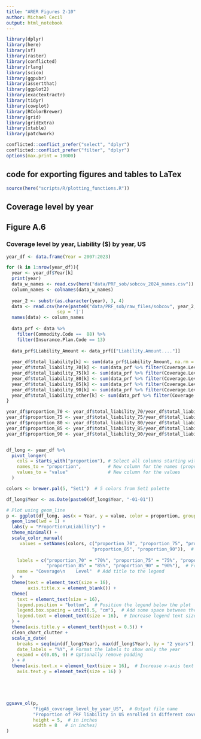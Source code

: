```yaml
---
title: "ARER Figures 2-10"
author: Michael Cecil
output: html_notebook
---
```



```r

library(dplyr)
library(here)
library(sf)
library(raster)
library(conflicted)
library(rlang)
library(scico)
library(ggpubr)
library(assertthat)
library(ggplot2)
library(exactextractr)
library(tidyr)
library(cowplot)
library(RColorBrewer)
library(grid)
library(gridExtra)
library(xtable)
library(patchwork)

conflicted::conflict_prefer("select", "dplyr")
conflicted::conflict_prefer("filter", "dplyr")
options(max.print = 10000)


```


## code for exporting figures and tables to LaTex
```r
source(here("scripts/R/plotting_functions.R"))
```



## Coverage level by year
## Figure A.6



### Coverage level by year, Liability ($) by year, US

```r


year_df <- data.frame(Year = 2007:2023)

for (k in 1:nrow(year_df)){
  year <- year_df$Year[k]
  print(year)
  data_w_names <- read.csv(here("data/PRF_sob/sobcov_2024_names.csv"))
  column_names <- colnames(data_w_names)
  
  year_2 <- substr(as.character(year), 3, 4)
  data <- read.csv(here(paste0("data/PRF_sob/raw_files/sobcov", year_2, ".txt")),
                   sep = '|')
  names(data) <- column_names
  
  data_prf <- data %>%
    filter(Commodity.Code ==  88) %>% 
    filter(Insurance.Plan.Code == 13) 
  
  data_prf$Liability_Amount <- data_prf[["Liability.Amount...."]]
  
  year_df$total_liability[k] <- sum(data_prf$Liability_Amount, na.rm = T)
  year_df$total_liability_70[k] <- sum(data_prf %>% filter(Coverage.Level == 0.70) %>% pull(`Liability_Amount`), na.rm = T)
  year_df$total_liability_75[k] <- sum(data_prf %>% filter(Coverage.Level == 0.75) %>% pull(Liability_Amount), na.rm = T)
  year_df$total_liability_80[k] <- sum(data_prf %>% filter(Coverage.Level == 0.80) %>% pull(Liability_Amount), na.rm = T)
  year_df$total_liability_85[k] <- sum(data_prf %>% filter(Coverage.Level == 0.85) %>% pull(Liability_Amount), na.rm = T)
  year_df$total_liability_90[k] <- sum(data_prf %>% filter(Coverage.Level == 0.90) %>% pull(Liability_Amount), na.rm = T)
  year_df$total_liability_other[k] <- sum(data_prf %>% filter(Coverage.Level < 0.70) %>% pull(Liability_Amount), na.rm = T)
}

year_df$proportion_70 <- year_df$total_liability_70/year_df$total_liability
year_df$proportion_75 <- year_df$total_liability_75/year_df$total_liability
year_df$proportion_80 <- year_df$total_liability_80/year_df$total_liability
year_df$proportion_85 <- year_df$total_liability_85/year_df$total_liability
year_df$proportion_90 <- year_df$total_liability_90/year_df$total_liability


df_long <- year_df %>%
  pivot_longer(
    cols = starts_with("proportion"), # Select all columns starting with "proportion"
    names_to = "proportion",          # New column for the names (proportion_70, proportion_75, etc.)
    values_to = "value"               # New column for the values
  )

colors <- brewer.pal(5, "Set1")  # 5 colors from Set1 palette

df_long$Year <- as.Date(paste0(df_long$Year, "-01-01"))

# Plot using geom_line
p <- ggplot(df_long, aes(x = Year, y = value, color = proportion, group = proportion)) +
  geom_line(lwd = 1) +
  labs(y = "Proportion\nLiability") +
  theme_minimal() +
  scale_color_manual(
     values = setNames(colors, c("proportion_70", "proportion_75", "proportion_80", 
                                "proportion_85", "proportion_90")),  # Assign the Set1 colors
    
    labels = c("proportion_70" = "70%", "proportion_75" = "75%", "proportion_80" = "80%",
               "proportion_85" = "85%", "proportion_90" = "90%"),  # Format legend labels as percentages
    name = "Coverage\n    Level"  # Add title to the legend
  )  +
  theme(text = element_text(size = 16),
        axis.title.x = element_blank()) +
  theme(
    text = element_text(size = 16),
    legend.position = "bottom",  # Position the legend below the plot
    legend.box.spacing = unit(0.5, "cm"),  # Add some space between the plot and legend
    legend.text = element_text(size = 16),  # Increase legend text size
  ) + 
  theme(axis.title.y = element_text(hjust = 0.5)) +
  clean_chart_clutter + 
  scale_x_date(
    breaks = seq(min(df_long$Year), max(df_long$Year), by = "2 years"),  
    date_labels = "%Y", # Format the labels to show only the year
    expand = c(0.05, 0) # Optionally remove padding
  ) + #
  theme(axis.text.x = element_text(size = 16),  # Increase x-axis text size
    axis.text.y = element_text(size = 16) ) 





ggsave_ol(p, 
          "FigA6_coverage_level_by_year_US",  # Output file name
          "Proportion of PRF liability in US enrolled in different coverage levels.",
          height = 5,  # in inches
          width = 8   # in inches)
)


```

